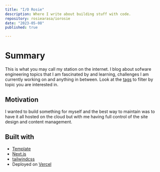 ```yaml
---
title: "I/O Rosie"
description: Where I write about building stuff with code.
repository: rosiearasa/iorosie
date: "2023-05-08"
published: true

---
```

# Summary
This is what you may call my station on the internet. I blog about sofware engineering topics that I am fascinated by and learning, challenges I am currently working on and 
anything in between. Look at the [tags](https://www.iorosie.com/tags) to filter by topic you are interested in.

## Motivation
I wanted to build something for myself and the best way to maintain was to have it all hosted on the cloud 
but with me having full control of the site design and content management. 



## Built with 
- [Template](https://github.com/timlrx/tailwind-nextjs-starter-blog)
- [Next.js](https://nextjs.org)
- [tailwindcss](https://tailwindcss.com)
- Deployed on [Vercel](https://vercel.com?utm_source=envshare)